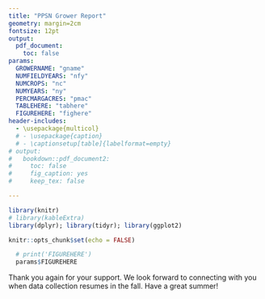 ```yaml
---
title: "PPSN Grower Report"
geometry: margin=2cm
fontsize: 12pt
output: 
  pdf_document: 
    toc: false
params:
  GROWERNAME: "gname"
  NUMFIELDYEARS: "nfy" 
  NUMCROPS: "nc"
  NUMYEARS: "ny"
  PERCMARGACRES: "pmac"
  TABLEHERE: "tabhere"
  FIGUREHERE: "fighere"
header-includes:
  - \usepackage{multicol}
  # - \usepackage{caption}
  # - \captionsetup[table]{labelformat=empty}
# output: 
#   bookdown::pdf_document2:
#     toc: false
#     fig_caption: yes
#     keep_tex: false

---
```


```r
library(knitr)
# library(kableExtra)
library(dplyr); library(tidyr); library(ggplot2)

knitr::opts_chunk$set(echo = FALSE)

```

\begin{multicols}{2}

Thank you `r params$GROWERNAME` for your contribution. This page has been prepared exclusively for you and has not been shared publicly.

You supplied the project with:
\begin{itemize}
  \item `r params$NUMFIELDYEARS` field years of data
  \item `r params$NUMCROPS` different crop types
  \item `r params$NUMYEARS` years of data
\end{itemize}

Quick Facts about your data:
\begin{itemize}
  \item In 2022 `r params$PERCMARGACRES`\% of total acres were marginal (less than \$0 profit/acre)
\end{itemize}

\columnbreak

\textbf{Average yield in bu\/ac for each crop}

```r

params$TABLEHERE #%>% kable()

```

\textbf{Do these numbers look accurate? Let us know}

\end{multicols}

```r
  
  # print('FIGUREHERE')
  params$FIGUREHERE

```

Thank you again for your support. We look forward to connecting with you when data collection resumes in the fall. Have a great summer!

